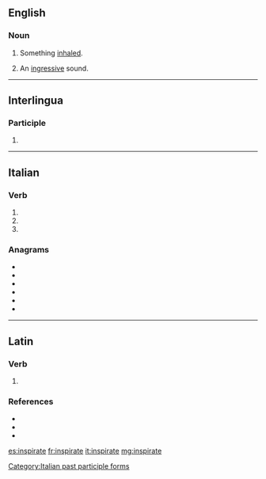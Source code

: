 ==English==

===Noun===
{{en-noun}}

# {{context|medicine|lang=en}} Something [[inhale]]d.
# {{context|phonetics|lang=en}} An [[ingressive]] sound.

----

==Interlingua==

===Participle===
{{head|ia|participle}}

# {{ia-form of|inspir|ate}}

----

==Italian==

===Verb===
{{head|it|verb form}}

# {{inflection of|inspirare||2|p|pres|indc|lang=it}}
# {{inflection of|inspirare||2|p|impr|lang=it}}
# {{feminine plural of|inspirato|lang=it}}

===Anagrams===
* {{l|it|inasprite}}
* {{l|it|insperati}}
* {{l|it|ispirante}}
* {{l|it|piastrine}}
* {{l|it|ripensati}}
* {{l|it|strapieni}}

[[Category:Italian past participle forms]]

----

==Latin==

===Verb===
{{la-verb-form|īnspīrāte}}

# {{inflection of|īnspīrō||2|p|pres|actv|impr|lang=la}}

===References===
* {{R:L&S}}
* {{R:du Cange}}
* {{R:Gaffiot}}

[[es:inspirate]]
[[fr:inspirate]]
[[it:inspirate]]
[[mg:inspirate]]